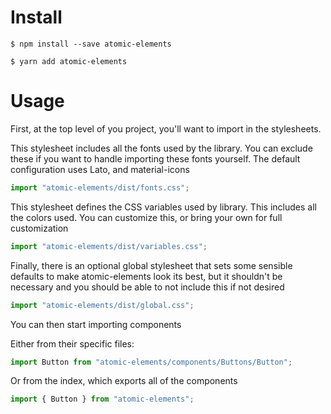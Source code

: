 
<Meta title="Installation" />

# Install

```
$ npm install --save atomic-elements
```

```
$ yarn add atomic-elements
```

# Usage

First, at the top level of you project, you'll want to import in the stylesheets.

This stylesheet includes all the fonts used by the library. You can exclude these if you want to handle
importing these fonts yourself. The default configuration uses Lato, and material-icons

```js
import "atomic-elements/dist/fonts.css";
```

This stylesheet defines the CSS variables used by library. This includes all the colors used. You can customize this,
or bring your own for full customization

```js
import "atomic-elements/dist/variables.css";
```

Finally, there is an optional global stylesheet that sets some sensible defaults to make atomic-elements look its best, but
it shouldn't be necessary and you should be able to not include this if not desired

```js
import "atomic-elements/dist/global.css";
```

You can then start importing components

Either from their specific files:

```js
import Button from "atomic-elements/components/Buttons/Button";
```

Or from the index, which exports all of the components

```js
import { Button } from "atomic-elements";
```
